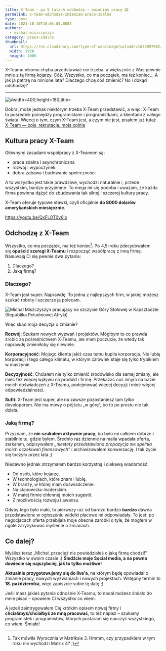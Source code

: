 ```yaml
---
title: X-Team – po 5 latach odchodzę – zmieniam pracę 😱
permalink: x-team-odchodze-zmieniam-prace-zdalna
type: post
date: 2021-10-10T10:05:05.000Z
authors:
  - michal-miszczyszyn
category: praca-zdalna
thumbnail:
  url: https://res.cloudinary.com/type-of-web/image/upload/v1633097002/xteam_x-team_odchodze_kemjkp.png
  width: 1920
  height: 1005
---
```


X-Teamu nikomu chyba przedstawiać nie trzeba, a większość z Was pewnie mnie z tą firmą kojarzy. Cóż. Wszystko, co ma początek, ma też koniec… A jak ja patrzę na minione lata? Dlaczego chcę coś zmienić? No i dokąd odchodzę?

---

![](https://res.cloudinary.com/type-of-web/f_auto,c_limit,w_1536,q_auto/wp-content/uploads/2018/02/x-team-logo-large.png '#width=400;height=180;title=')

Dobra, może jednak niektórym trzeba X-Team przedstawić, a więc: X-Team to pośrednik pomiędzy programistami i programistkami, a klientami z całego świata. Więcej o tym, czym X-Team jest, a czym nie jest, pisałem już tutaj: [X-Team — opis, rekrutacja, moja opinia](https://typeofweb.com/x-team-opis-rekrutacja-opinia)

## Kultura pracy X-Team

Głównymi zasadami współpracy z X-Teamem są:

- praca zdalna i asynchroniczna
- rozwój i wypoczynek
- dobra zabawa i budowanie społeczności

A to wszystko jest takie prawdziwe, wychodzi naturalnie i, przede wszystkim, bardzo przyjemne. To mega mi się podoba i uważam, że każda firma powinna dążyć do zbudowania tak silnej i szczerej kultury pracy.

X-Team oferuje typowe stawki, czyli oficjalnie **do 8000 dolarów amerykańskich miesięcznie**.

https://youtu.be/QxFLOT0v6lo

## Odchodzę z X-Team

Wszystko, co ma początek, ma też koniec[^1]. Po 4,5-roku zdecydowałem się **opuścić szeregi X-Teamu** i rozpocząć współpracę z inną firmą. Nasuwają Ci się pewnie dwa pytania:

1. Dlaczego?
2. Jaką firmą?

### Dlaczego?

X-Team jest super. Naprawdę. To jedna z najlepszych firm, w jakiej możesz szukać roboty i szczerze ją polecam.

![Michał Miszczyszyn pracujący na szczycie Góry Stołowej w Kapsztadzie (Republika Południowej Afryki)](https://res.cloudinary.com/type-of-web/image/upload/v1633820724/IMG_3272_2_uv3hrj.jpg '#width=768;height=576;title=Michał Miszczyszyn pracujący na szczycie Góry Stołowej w Kapsztadzie (Republika Południowej Afryki)')

Więc skąd moja decyzja o zmianie?

**Rozwój**: Szukam nowych wyzwań i projektów. Mógłbym to co prawda zrobić za pośrednictwem X-Teamu, ale mam poczucie, że wtedy tak naprawdę zmieniłoby się niewiele.

**Korporacyjność**: Mojego klienta jakiś czas temu kupiła korporacja. Nie lubię korporacji i tego całego klimatu, w którym człowiek staje się tylko trybikiem w maszynie.

**Decyzyjność**: Chciałem nie tylko zmienić środowisko dla samej zmiany, ale mieć też więcej wpływu na produkt i firmę. Przekazać coś innym na bazie moich doświadczeń z X-Teamu, podejmować więcej decyzji i mieć więcej odpowiedzialności.

**Sufit**: X-Team jest super, ale na zawsze pozostaniesz tam _tylko_ developerem. Nie ma mowy o pójściu „w górę”, bo to po prostu nie tak działa.

### Jaką firmą?

Przyznam, że **nie szukałem aktywnie pracy**, bo było mi całkiem dobrze i stabilnie tu, gdzie byłem. Średnio raz dziennie na maila wpadała oferta, zerkałem, odpisywałem _„niestety przedstawiona propozycja nie spełnia moich oczekiwań finansowych”_ i archiwizowałem konwersację. I tak życie się toczyło przez lata ;)

Niedawno jednak otrzymałem bardzo korzystną i ciekawą wiadomość:

- Od osób, które kojarzę.
- W technologiach, które znam i lubię.
- W branży, w której mam doświadczenie.
- Na stanowisku leaderskim.
- W małej firmie chłonnej moich sugestii.
- Z możliwością rozwoju i awansu.

Gdyby tego było mało, to pierwszy raz od bardzo bardzo **bardzo** dawna przedstawione w ogłoszeniu widełki płacowe mi odpowiadały. To jest: po negocjacach oferta przebijała moje obecne zarobki o tyle, że mogłem w ogóle zaryzykować myślenie o zmianach.

## Co dalej?

Myślisz teraz „Michał, przecież nie powiedziałeś o jaką firmę chodzi!” Wszystko w swoim czasie :) **Śledźcie moje Social media, a na pewno dowiecie się najszybciej, jak to tylko możliwe!**

**Aktualnie przygotowujemy się do live'a**, na którym będę opowiadał o zmianie pracy, nowych wyzwaniach i nowych projektach. Wstępny termin to **18. października**, więc zapiszcie sobie tę datę ;)

Jeśli masz jakieś pytania odnośnie X-Teamu, to nadal możesz śmiało do mnie pisać – opowiem Ci wszystko co wiem.

A jeżeli zaintrygowałem Cię krótkim opisem nowej firmy i **chciałabyś/chciałbyś ze mną pracować**, to też napisz – szukamy programistek i programistów, których postaram się nauczyć wszystkiego, co wiem. Śmiało!

[^1]: Tak mówiła Wyrocznia w Matriksie 3. Hmmm, czy przypadkiem w tym roku nie wychodzi Matrix 4? ;)
